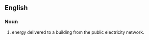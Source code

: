 ==English==

===Noun===
{{en-noun}}

# energy delivered to a building from the public electricity network.